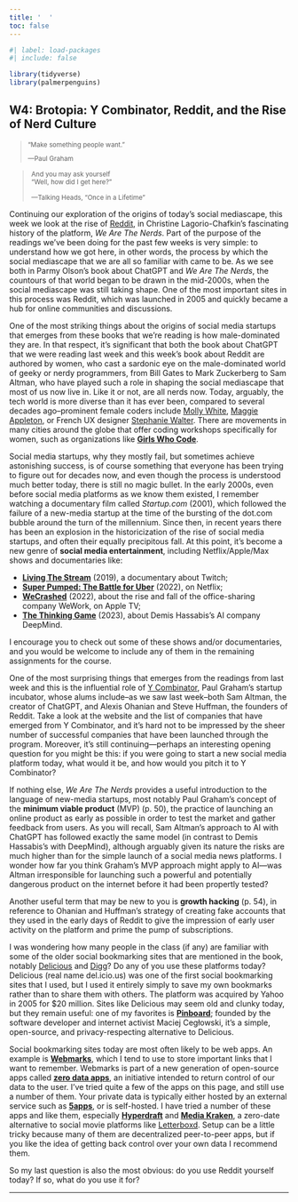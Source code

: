 ```yaml
---
title: '  '
toc: false
---
```


```r
#| label: load-packages
#| include: false

library(tidyverse)
library(palmerpenguins)
```

## W4: Brotopia: Y Combinator, Reddit, and the Rise of Nerd Culture
<small>

>"Make something people want."
>
>---Paul Graham

>And you may ask yourself  
>"Well, how did I get here?"
>
>---Talking Heads, "Once in a Lifetime"
</small>

Continuing our exploration of the origins of today's social mediascape, this week we look at the rise of [Reddit](https://www.reddit.com/), in Christine Lagorio-Chafkin's fascinating history of the platform, *We Are The Nerds*. Part of the purpose of the readings we've been doing for the past few weeks is very simple: to understand how we got here, in other words, the process by which the social mediascape that we are all so familiar with came to be. As we see both in Parmy Olson's book about ChatGPT and *We Are The Nerds*, the countours of that world began to be drawn in the mid-2000s, when the social mediascape was still taking shape. One of the most important sites in this process was Reddit, which was launched in 2005 and quickly became a hub for online communities and discussions.

One of the most striking things about the origins of social media startups that emerges from these books that we're reading is how male-dominated they are. In that respect, it's significant that both the book about ChatGPT that we were reading last week and this week's book about Reddit are authored by women, who cast a sardonic eye on the male-dominated world of geeky or nerdy programmers, from Bill Gates to Mark Zuckerberg to Sam Altman, who have played such a role in shaping the social mediascape that most of us now live in. Like it or not, are all nerds now. Today, arguably, the tech world is more diverse than it has ever been, compared to several decades ago--prominent female coders include [Molly White](https://mollywhite.net/), [Maggie Appleton](https://maggieappleton.com/), or French UX designer [Stephanie Walter](https://stephaniewalter.com/). There are movements in many cities around the globe that offer coding workshops specifically for women, such as organizations like [**Girls Who Code**](https://girlswhocode.com/).

Social media startups, why they mostly fail, but sometimes achieve astonishing success, is of course something that everyone has been trying to figure out for decades now, and even though the process is understood much better today, there is still no magic bullet. In the early 2000s, even before social media platforms as we know them existed, I remember watching a documentary film called *Startup.com* (2001), which followed the failure of a new-media startup at the time of the bursting of the dot.com bubble around the turn of the millennium. Since then, in recent years there has been an explosion in the historicization of the rise of social media startups, and often their equally precipitous fall. At this point, it's become a new genre of **social media entertainment**, including Netflix/Apple/Max shows and documentaries like:

- [**Living The Stream**](https://youtu.be/_pXyTCYdzBA) (2019), a documentary about Twitch;
- [**Super Pumped: The Battle for Uber**](https://youtu.be/VMP21LO0Guc)  (2022), on Netflix;
- [**WeCrashed**](https://youtu.be/UREIAoL0Spk) (2022), about the rise and fall of the office-sharing company WeWork, on Apple TV;
- [**The Thinking Game**](https://youtu.be/utDDwu6zfTc) (2023), about Demis Hassabis's AI company DeepMind.

I encourage you to check out some of these shows and/or documentaries, and you would be welcome to include any of them in the remaining  assignments for the course.

One of the most surprising things that emerges from the readings from last week and this is the influential role of [Y Combinator](https://www.ycombinator.com/), Paul Graham's startup incubator, whose alums include--as we saw last week--both Sam Altman, the creator of ChatGPT, and Alexis Ohanian and Steve Huffman, the founders of Reddit. Take a look at the website and the list of companies that have emerged from Y Combinator, and it's hard not to be impressed by the sheer number of successful companies that have been launched through the program. Moreover, it's still continuing---perhaps an interesting opening question for you might be this: if you were going to start a new social media platform today, what would it be, and how would you pitch it to Y Combinator?

If nothing else, *We Are The Nerds* provides a useful introduction to the language of new-media startups, most notably Paul Graham's concept of the **minimum viable product** (MVP) (p. 50), the practice of launching an online product as early as possible in order to test the market and gather feedback from users. As you will recall, Sam Altman's approach to AI with ChatGPT has followed exactly the same model (in contrast to Demis Hassabis's with DeepMind), although arguably given its nature the risks are much higher than for the simple launch of a social media news platforms. I wonder how far you think Graham's MVP approach might apply to AI---was Altman irresponsible for launching such a powerful and potentially dangerous product on the internet before it had been propertly tested?

Another useful term that may be new to you is **growth hacking** (p. 54), in reference to Ohanian and Huffman's strategy of creating fake accounts that they used in the early days of Reddit to give the impression of early user activity on the platform and prime the pump of subscriptions. 

I was wondering how many people in the class (if any) are familiar with some of the older social bookmarking sites that are mentioned in the book, notably [Delicious](https://en.wikipedia.org/wiki/Delicious_(website)) and [Digg](https://en.wikipedia.org/wiki/Digg)? Do any of you use these platforms today? Delicious (real name del.icio.us) was one of the first social bookmarking sites that I used, but I used it entirely simply to save my own bookmarks rather than to share them with others. The platform was acquired by Yahoo in 2005 for $20 million. Sites like Delicious may seem old and clunky today, but they remain useful: one of my favorites is [**Pinboard**](https://pinboard.in/); founded by the software developer and internet activist Maciej Cegłowski, it's a simple, open-source, and privacy-respecting alternative to Delicious.

Social bookmarking sites today are most often likely to be web apps. An example is [**Webmarks**](https://webmarks.5apps.com/about), which I tend to use to store important links that I want to remember. Webmarks is part of a new generation of open-source apps called [**zero data apps**](https://0data.app/glance), an initiative intended to return control of our data to the user. I've tried quite a few of the apps on this page, and still use a number of them. Your private data is typically either hosted by an external service such as [**5apps**](https://5apps.com/about), or is self-hosted. I have tried a number of these apps and like them, especially [**Hyperdraft**](https://hyperdraft.app/) and [**Media Kraken**](https://noeldemartin.github.io/media-kraken/login), a zero-date alternative to social movie platforms like [Letterboxd](https://letterboxd.com/). Setup can be a little tricky because many of them are decentralized peer-to-peer apps, but if you like the idea of getting back control over your own data I recommend them. 

So my last question is also the most obvious: do you use Reddit yourself today? If so, what do you use it for?


 
------------------------------------------------------------------------

